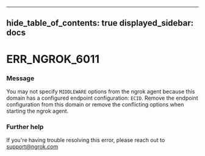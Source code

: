 

---
hide_table_of_contents: true
displayed_sidebar: docs
---


# ERR_NGROK_6011

### Message
You may not specify `MIDDLEWARE` options from the ngrok agent because this domain has a configured endpoint configuration: `ECID`. Remove the endpoint configuration from this domain or remove the conflicting options when starting the ngrok agent.

<ErrorDetails error="err_ngrok_6011" />



### Further help
If you're having trouble resolving this error, please reach out to [support@ngrok.com](mailto:support@ngrok.com?subject=Help%20with%20ERR_NGROK_6011)

